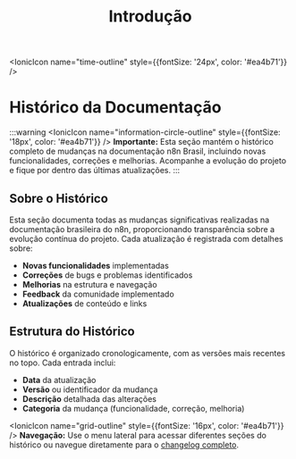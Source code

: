 ﻿---
sidebar_position: 1
title: Introdução
description: Histórico de mudanças e evolução da documentação n8n Brasil
keywords: [n8n, histórico, changelog, versões, mudanças, documentação]
---

<IonicIcon name="time-outline" style={{fontSize: '24px', color: '#ea4b71'}} />
# Histórico da Documentação

:::warning
<IonicIcon name="information-circle-outline" style={{fontSize: '18px', color: '#ea4b71'}} />
**Importante:** Esta seção mantém o histórico completo de mudanças na documentação n8n Brasil, incluindo novas funcionalidades, correções e melhorias. Acompanhe a evolução do projeto e fique por dentro das últimas atualizações.
:::

## Sobre o Histórico

Esta seção documenta todas as mudanças significativas realizadas na documentação brasileira do n8n, proporcionando transparência sobre a evolução contínua do projeto. Cada atualização é registrada com detalhes sobre:

- **Novas funcionalidades** implementadas
- **Correções** de bugs e problemas identificados
- **Melhorias** na estrutura e navegação
- **Feedback** da comunidade implementado
- **Atualizações** de conteúdo e links

## Estrutura do Histórico

O histórico é organizado cronologicamente, com as versões mais recentes no topo. Cada entrada inclui:

- **Data** da atualização
- **Versão** ou identificador da mudança
- **Descrição** detalhada das alterações
- **Categoria** da mudança (funcionalidade, correção, melhoria)

<IonicIcon name="grid-outline" style={{fontSize: '16px', color: '#ea4b71'}} />
**Navegação:** Use o menu lateral para acessar diferentes seções do histórico ou navegue diretamente para o [changelog completo](./changelog).
